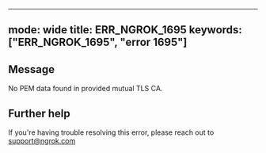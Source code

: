 
---
mode: wide
title: ERR_NGROK_1695
keywords: ["ERR_NGROK_1695", "error 1695"]
---

## Message
No PEM data found in provided mutual TLS CA.




## Further help
If you're having trouble resolving this error, please reach out to [support@ngrok.com](mailto:support@ngrok.com?subject=Help%20with%20ERR_NGROK_1695)

